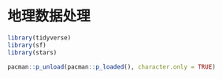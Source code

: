 # 地理数据处理 {#stars}


```r
library(tidyverse)
library(sf)
library(stars)
```


```r
pacman::p_unload(pacman::p_loaded(), character.only = TRUE)
```
